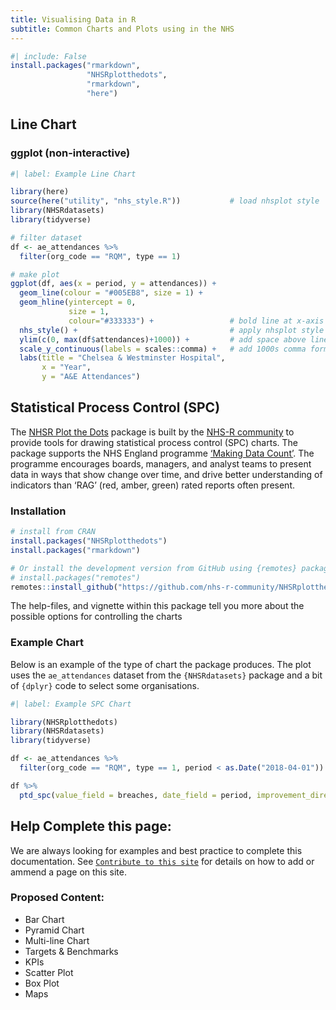 ```yaml
---
title: Visualising Data in R
subtitle: Common Charts and Plots using in the NHS
---
```


```r
#| include: False
install.packages("rmarkdown",
                 "NHSRplotthedots",
                 "rmarkdown",
                 "here")
```

## Line Chart

### ggplot (non-interactive)

```r
#| label: Example Line Chart

library(here)
source(here("utility", "nhs_style.R"))           # load nhsplot style
library(NHSRdatasets)
library(tidyverse)

# filter dataset
df <- ae_attendances %>% 
  filter(org_code == "RQM", type == 1)

# make plot
ggplot(df, aes(x = period, y = attendances)) +
  geom_line(colour = "#005EB8", size = 1) +
  geom_hline(yintercept = 0,
             size = 1,
             colour="#333333") +                 # bold line at x-axis
  nhs_style() +                                  # apply nhsplot style
  ylim(c(0, max(df$attendances)+1000)) +         # add space above line
  scale_y_continuous(labels = scales::comma) +   # add 1000s comma format
  labs(title = "Chelsea & Westminster Hospital",
       x = "Year",
       y = "A&E Attendances")
```

## Statistical Process Control (SPC)

The [NHSR Plot the Dots](https://github.com/nhs-r-community/NHSRplotthedots) package is built by the [NHS-R community](https://nhsrcommunity.com) to provide tools for drawing statistical process control (SPC) charts. The package supports the NHS England programme ['Making Data Count'](https://www.england.nhs.uk/publication/making-data-count/). The programme encourages boards, managers, and analyst teams to present data in ways that show change over time, and drive better understanding of indicators than 'RAG' (red, amber, green) rated reports often present.

### Installation

```r
# install from CRAN
install.packages("NHSRplotthedots")
install.packages("rmarkdown")

# Or install the development version from GitHub using {remotes} package:
# install.packages("remotes")
remotes::install_github("https://github.com/nhs-r-community/NHSRplotthedots", build_vignettes = TRUE)
```

The help-files, and vignette within this package tell you more about the possible options for controlling the charts

### Example Chart

Below is an example of the type of chart the package produces. The plot uses the `ae_attendances` dataset from the `{NHSRdatasets}` package and a bit of `{dplyr}` code to select some organisations.

```r
#| label: Example SPC Chart

library(NHSRplotthedots)
library(NHSRdatasets)
library(tidyverse)

df <- ae_attendances %>% 
  filter(org_code == "RQM", type == 1, period < as.Date("2018-04-01"))

df %>%
  ptd_spc(value_field = breaches, date_field = period, improvement_direction = "decrease")
```

## Help Complete this page:
We are always looking for examples and best practice to complete this documentation. See [`Contribute to this site`](https://nhsengland.github.io/nhs-r-reporting/1.5-contribute.html) for details on how to add or ammend a page on this site.

### Proposed Content:
- Bar Chart
- Pyramid Chart
- Multi-line Chart
- Targets & Benchmarks
- KPIs
- Scatter Plot
- Box Plot
- Maps